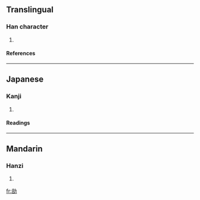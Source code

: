 ==Translingual==
===Han character===
{{Han char|rad=力|as=08|sn=10|four=|canj=卜口大尸 (YRKS)}}
# {{defn|Han}}
====References====
{{Han ref|kx=0148.030|dkj=02376|dj=0333.110|hdz=10373.120|uh=52CF|ud=21199}}
----
==Japanese==
===Kanji===
{{ja-kanji|grade=|rs=力08}}
# {{defn|Japanese}} 
====Readings====
{{ja-readings|on=[[ほう]] (hō), [[ぶ]] (bu)|kun=[[つとめる]] (tsutomeru)}}
----
==Mandarin==
===Hanzi===
{{cmn-hanzi|pin=[[pǒu]] (pou3)|wg=p'ou<sup>3</sup>}}
# {{defn|Mandarin}}

[[fr:勏]]